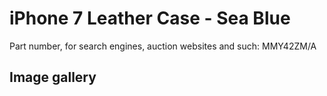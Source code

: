 # iPhone 7 Leather Case - Sea Blue

Part number, for search engines, auction websites and such: MMY42ZM/A

## Image gallery

<div style={{ width: "768px" }}>
  <GalleryComponent
    images={[
      {
        original: "/everysource/MMY42",
        thumbnail: "/everypreview/MMY42",
      },
      {
        original: "/everysource/MMY42_AV1_GOLD",
        thumbnail: "/everypreview/MMY42_AV1_GOLD",
      },
      {
        original: "/everysource/MMY42_AV1_JET_BLACK",
        thumbnail: "/everypreview/MMY42_AV1_JET_BLACK",
      },
      {
        original: "/everysource/MMY42_AV1_RED",
        thumbnail: "/everypreview/MMY42_AV1_RED",
      },
      {
        original: "/everysource/MMY42_AV1_SILVER",
        thumbnail: "/everypreview/MMY42_AV1_SILVER",
      },
      {
        original: "/everysource/MMY42_AV2",
        thumbnail: "/everypreview/MMY42_AV2",
      }
    ]}
  />
</div>